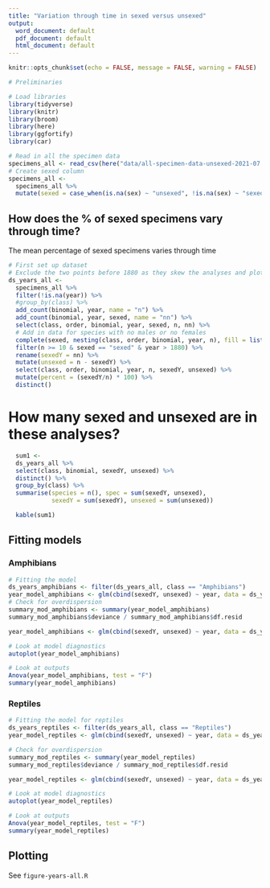 ```yaml
---
title: "Variation through time in sexed versus unsexed"
output:
  word_document: default
  pdf_document: default
  html_document: default
---
```

  
  ```r
knitr::opts_chunk$set(echo = FALSE, message = FALSE, warning = FALSE)
```

```r
# Preliminaries

# Load libraries
library(tidyverse)
library(knitr)
library(broom)
library(here)
library(ggfortify)
library(car)
```

```r
# Read in all the specimen data
specimens_all <- read_csv(here("data/all-specimen-data-unsexed-2021-07.csv")) 
# Create sexed column
specimens_all <- 
  specimens_all %>%
  mutate(sexed = case_when(is.na(sex) ~ "unsexed", !is.na(sex) ~ "sexed"))
```

## How does the % of sexed specimens vary through time?

The mean percentage of sexed specimens varies through time

```r
# First set up dataset
# Exclude the two points before 1880 as they skew the analyses and plots
ds_years_all <-
  specimens_all %>%
  filter(!is.na(year)) %>%
  #group_by(class) %>%
  add_count(binomial, year, name = "n") %>%
  add_count(binomial, year, sexed, name = "nn") %>%
  select(class, order, binomial, year, sexed, n, nn) %>%
  # Add in data for species with no males or no females
  complete(sexed, nesting(class, order, binomial, year, n), fill = list(nn = 0)) %>%
  filter(n >= 10 & sexed == "sexed" & year > 1880) %>%
  rename(sexedY = nn) %>%
  mutate(unsexed = n - sexedY) %>%
  select(class, order, binomial, year, n, sexedY, unsexed) %>%
  mutate(percent = (sexedY/n) * 100) %>%
  distinct()
```

# How many sexed and unsexed are in these analyses?

```r
  sum1 <-
  ds_years_all %>%
  select(class, binomial, sexedY, unsexed) %>%
  distinct() %>%
  group_by(class) %>%
  summarise(species = n(), spec = sum(sexedY, unsexed),
            sexedY = sum(sexedY), unsexed = sum(unsexed))

  kable(sum1)
```


## Fitting models
### Amphibians
```r
# Fitting the model
ds_years_amphibians <- filter(ds_years_all, class == "Amphibians")
year_model_amphibians <- glm(cbind(sexedY, unsexed) ~ year, data = ds_years_amphibians, family = "binomial")
# Check for overdispersion
summary_mod_amphibians <- summary(year_model_amphibians)
summary_mod_amphibians$deviance / summary_mod_amphibians$df.resid 

year_model_amphibians <- glm(cbind(sexedY, unsexed) ~ year, data = ds_years_amphibians, family = "quasibinomial") 

# Look at model diagnostics
autoplot(year_model_amphibians)

# Look at outputs
Anova(year_model_amphibians, test = "F")
summary(year_model_amphibians)


```

### Reptiles
```r
# Fitting the model for reptiles
ds_years_reptiles <- filter(ds_years_all, class == "Reptiles")
year_model_reptiles <- glm(cbind(sexedY, unsexed) ~ year, data = ds_years_reptiles, family = "binomial")

# Check for overdispersion
summary_mod_reptiles <- summary(year_model_reptiles)
summary_mod_reptiles$deviance / summary_mod_reptiles$df.resid 

year_model_reptiles <- glm(cbind(sexedY, unsexed) ~ year, data = ds_years_reptiles, family = "quasibinomial")

# Look at model diagnostics
autoplot(year_model_reptiles)

# Look at outputs
Anova(year_model_reptiles, test = "F")
summary(year_model_reptiles)

```

## Plotting

See `figure-years-all.R`
